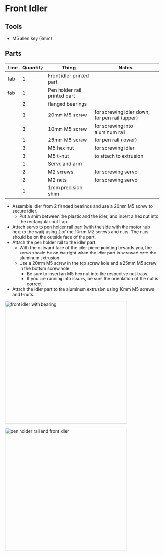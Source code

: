 # Front Idler

## Tools

- M5 allen key (3mm)

## Parts
| Line | Quantity | Thing                            | Notes                                          |
| ---- | -------- | -------------------------------- | ---------------------------------------------- |
| fab  |1		  | Front idler printed part         |												  |
| fab  |1		  | Pen holder rail printed part     |												  |
|	   |2		  | flanged bearings          		 |												  |
|	   |2		  | 20mm M5 screw                    | for screwing idler down, for pen rail (upper)  |
|	   |3		  | 10mm M5 screw					 | for screwing into aluminum rail				  |
|	   |1		  | 25mm M5 screw					 | for pen rail (lower)							  |
|	   |3		  | M5 hex nut						 | for screwing idler							  |
|	   |3		  | M5 t-nut						 | to attach to extrusion						  |
|	   |1		  | Servo and arm					 |												  |
|	   |2		  | M2 screws						 | for screwing servo							  |
|	   |2		  | M2 nuts							 | for screwing servo							  |
|	   |1 		  | 1mm precision shim				 |												  |

- Assemble idler from 2 flanged bearings and use a 20mm M5 screw to secure idler.
  - Put a shim between the plastic and the idler, and insert a hex nut into the rectangular nut trap.
- Attach servo to pen holder rail part (with the side with the motor hub next to the wall) using 2 of the 10mm M2 screws and nuts. The nuts should be on the outside face of the part.
- Attach the pen holder rail to the idler part.
  - With the outward face of the idler piece pointing towards you, the servo should be on the right when the idler part is screwed onto the aluminum extrusion.
  - Use a 20mm M5 screw in the top screw hole and a 25mm M5 screw in the bottom screw hole.
    - Be sure to insert an M5 hex nut into the respective nut traps.
    - If you are running into issues, be sure the orientation of the nut is correct.
- Attach the idler part to the aluminum extrusion using 10mm M5 screws and t-nuts.

<img
  src="https://cloud-ps7mwhrf0-hack-club-bot.vercel.app/0img_3955.jpg"
  alt="front idler with bearing"
  width="400"
/>

<img
  src="https://cloud-6odk47zmz-hack-club-bot.vercel.app/0img_3958.jpg"
  alt="pen holder rail and front idler"
  width="400"
/>
